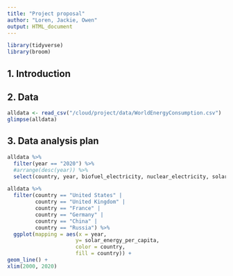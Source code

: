 ```yaml
---
title: "Project proposal"
author: "Loren, Jackie, Owen"
output: HTML_document
---
```


```r
library(tidyverse)
library(broom)
```

## 1. Introduction



## 2. Data
```r
alldata <- read_csv("/cloud/project/data/WorldEnergyConsumption.csv")
glimpse(alldata)
```


## 3. Data analysis plan

```r
alldata %>%
  filter(year == "2020") %>%
  #arrange(desc(year)) %>%
  select(country, year, biofuel_electricity, nuclear_electricity, solar_electricity, wind_electricity, hydro_electricity, coal_electricity, gas_electricity)
```
```r
alldata %>%
  filter(country == "United States" |
         country == "United Kingdom" |
         country == "France" |
         country == "Germany" |
         country == "China" | 
         country == "Russia") %>%
  ggplot(mapping = aes(x = year,
                      y= solar_energy_per_capita,
                      color = country,
                      fill = country)) + 
geom_line() +
xlim(2000, 2020)

```

